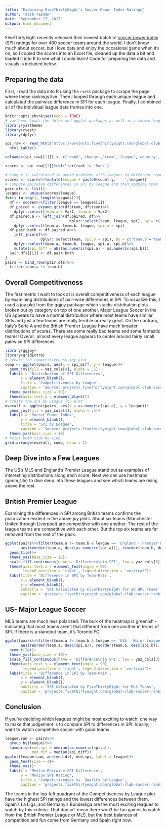 ---
title: "Examining FiveThirtyEight's Soccer Power Index Ratings"
author: "Josh Yazman"
date: "September 17, 2017"
output: html_document
---

FIveThirtyEight recently released their newest batch of [soccer power index](https://fivethirtyeight.com/features/whats-new-in-our-2017-18-club-soccer-predictions/) (SPI) ratings for over 400 soccer teams around the world. I don't know much about soccer, but I love data and enjoy the occasional game when it's on, so I copied the scores into an Excel file, cleaned up the data a bit and loaded it into R to see what I could learn! Code for preparing the data and visuals is included below.

## Preparing the data
First, I read the data into R using the `rvest` package to scrape the page where these rankings live. Then I looped through each unique league and calculated the pairwise difference in SPI for each league. Finally, I combined all of the individual league data frames into one.

```{r setup, include=FALSE}
knitr::opts_chunk$set(echo = TRUE)
# yaztheme loads the dplyr and ggplot packages as well as a formatting function for my own ggplot theme and color scheme
library(yaztheme)
library(rvest)
library(dplyr)

spi_raw <- read_html('https://projects.fivethirtyeight.com/global-club-soccer-rankings/')%>%
  html_table()

colnames(spi_raw[[1]]) <- c('rank','change','team','league','country','offense','defense','spi')

scores <- spi_raw[[1]]%>%filter(rank != 'Rank')

# League is calculated to avoid problems with leagues in different countries that have the same name
scores <- scores%>%mutate(league = paste0(country,' - ',league))
# Compute pairwise differences in SPI by league and then combine them
pair.dfs <- list()
leagues <- unique(scores$league)
for(i in seq(1, length(leagues))){
  df <- scores%>%filter(league == leagues[i])
  df.paired <- expand.grid(df$team, df$team)%>%
    dplyr::select(team.a = Var1, team.b = Var2)
  df.paired.a <- left_join(df.paired, df%>%
                             dplyr::select(team, league, spi), by = c('team.a'='team'))%>%
    dplyr::select(team.a, team.b, league, spi.a = spi)
  df.pair.both <- df.paired.a%>%
    left_join(df%>%
                dplyr::select(team, spi.b = spi), by = c('team.b'='team'))%>%
    dplyr::select(team.a, team.b, league, spi.a, spi.b)%>%
    mutate(spi_diff = abs(as.numeric(spi.a) - as.numeric(spi.b)))
  pair.dfs[[i]] <- df.pair.both
}
pairs <- bind_rows(pair.dfs)%>%
  filter(team.a != team.b)
```

## Overall Competitiveness

The first metric I want to look at is overall competitiveness of each league by examining distributions of pair-wise differences in SPI. To visualize this, I used a joy plot from the ggjoy package which stacks distribution plots broken out by category on top of one another. Major League Soccer in the US appears to have a normal distribution where most teams have similar SPIs and just a few teams are really terrible or really great. On the contrary, Italy's Serie A and the British Premier League have much broader distributions of scores. There are some really bad teams and some fantastic teams! Overall, almost every league appears to center around fairly small pairwise SPI differences.

```{r}
library(ggjoy)
library(gridExtra)
# Create the competitiveness joy plot
comp <- ggplot(pairs, aes(x = spi_diff, y = league))+
  geom_joy(fill = yaz_cols[4], alpha = .5)+
  labs(x = 'Distribution of SPI Differences',
       y = element_blank(),
       title = 'Competitiveness by League',
       caption = 'Source: projects.fivethirtyeight.com/global-club-soccer-rankings/')+
  theme_yaz(base_size = 10)+
  theme(axis.text.y = element_blank())
# Create the SPI by League joy plot
overall <- ggplot(pairs, aes(x = as.numeric(spi.a), y = league))+
  geom_joy(fill = yaz_cols[3], alpha = .5)+
  labs(x = 'Soccer Power Index',
       y = element_blank(),
       title = 'SPI by League',
       caption = 'Source: projects.fivethirtyeight.com/global-club-soccer-rankings/')+
  theme_yaz(base_size = 10)
# Print both side by side
grid.arrange(overall, comp, nrow = 1)
```

## Deep Dive into a Few Leagues
The US's MLS and England's Premier League stand out as examples of interesting distributions along each score. Next we can use heatmaps (geom_tile) to dive deep into these leagues and see which teams are rising above the rest.

## British Premier League

Examining the differences in SPI among British teams confirms the polarization evident in the above joy plots. About six teams (Manchester United through Liverpool) are competitive with one another. The rest of the league teams are competitive with each other. But the top six teams are far removed from the rest of the pack.

```{r}
ggplot(pairs%>%filter(team.a != team.b & league == 'England - Premier League'), 
       aes(reorder(team.a, desc(as.numeric(spi.a))), reorder(team.b, desc(as.numeric(spi.b))), fill = spi_diff))+
  geom_tile()+
  theme_yaz(base_size = 10)+
  scale_fill_continuous(name = 'Difference\nin SPI', low = yaz_cols[3], high = yaz_cols[4])+
  theme(axis.text.x = element_text(angle = 90),
        legend.position = 'right', legend.direction = 'vertical')+
  labs(title = 'Difference in SPI by Team-Pair',
       x = element_blank(),
       y = element_blank(),
       subtitle = 'SPI Calculated by FiveThirtyEight for 20 BPL Teams',
       caption = 'projects.fivethirtyeight.com/global-club-soccer-rankings/')
```

## US- Major League Soccer

MLS teams are much less polarized. The bulk of the heatmap is greenish - indicating that most teams aren't that different from one another in terms of SPI. If there is a standout team, it's Toronto FC.

```{r}
ggplot(pairs%>%filter(team.a != team.b & league == 'USA - Major League Soccer'), 
       aes(reorder(team.a, desc(spi.a)), reorder(team.b, desc(spi.b)), fill = spi_diff))+
  geom_tile()+
  theme_yaz(base_size = 10)+
  scale_fill_continuous(name = 'Difference\nin SPI', low = yaz_cols[3], high = yaz_cols[4])+
  theme(axis.text.x = element_text(angle = 90),
        legend.position = 'right', legend.direction = 'vertical')+
  labs(title = 'Difference in SPI by Team-Pair',
       x = element_blank(),
       y = element_blank(),
       subtitle = 'SPI Calculated by FiveThirtyEight for MLS Teams',
       caption = 'projects.fivethirtyeight.com/global-club-soccer-rankings/')
```

## Conclusion
If you're deciding which leagues might be most exciting to watch, one way to make that judgement is to compare SPI to differences in SPI. Ideally, I want to watch competitive soccer with good teams.

```{r}
league.sum <- pairs%>%
  group_by(league)%>%
  summarise(med.spi = median(as.numeric(spi.a)),
            med.dif = median(spi_diff))
ggplot(league.sum, aes(med.dif, med.spi, label = league))+
  geom_text(size = 3)+
  theme_yaz()+
  labs(x = 'Median Pairwise SPI-Difference',
       y = 'Median SPI Rating',
       title = 'Competitiveness vs. Quality by League',
       caption = 'projects.fivethirtyeight.com/global-club-soccer-rankings/')
```

The teams in the top-left quadrant of the Competitiveness by League plot have the highest SPI ratings and the lowest differences between them. Spain's La Liga, and Germany's Bundesliga are the most exciting leagues to watch by this criteria. That doesn't mean there won't be fun games to watch from the British Premier League or MLS, but the best balances of competition and fun come from Germany and Spain right now.